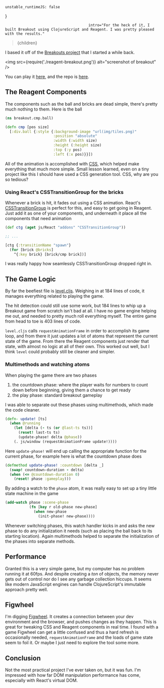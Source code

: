
    unstable_runtimeJS: false
}

                                          intro="For the heck of it, I built Breakout using ClojureScript and Reagent. I was pretty pleased with the results."
>{children}</Article>

I based it off of the [Breakouts project](http://jsbreakouts.mattgreer.dev) that I started a while back.

<img src={require('./reagent-breakout.png')} alt="screenshot of breakout" />

You can play it [here](http://city41.github.io/reagent-breakout), and the repo is [here](https://github.com/city41/reagent-breakout).

## The Reagent Components

The components such as the ball and bricks are dead simple, there's pretty much nothing to them. Here is the ball

```clojure
(ns breakout.cmp.ball)

(defn cmp [pos size]
  [:div.ball {:style {:background-image "url(img/tiles.png)"
                      :position "absolute"
                      :width (:width size)
                      :height (:height size)
                      :top (:y pos)
                      :left (:x pos)}}])
```

All of the animation is accomplished with [CSS](https://github.com/city41/reagent-breakout/blob/master/resources/public/css/site.css), which helped make everything that much more simple. Small lesson learned, even on a tiny project like this I should have used a CSS generation tool. CSS, why are you so tedious?

### Using React's CSSTransitionGroup for the bricks

Whenever a brick is hit, it fades out using a CSS animation. React's [CSSTransitionGroup](http://facebook.github.io/react/docs/animation.html) is perfect for this, and easy to get going in Reagent. Just add it as one of your components, and underneath it place all the components that need animation

```clojure
(def ctg (aget js/React "addons" "CSSTransitionGroup"))

;; ...

[ctg {:transitionName "spawn"}
  (for [brick @bricks]
    ^{:key brick} [brick/cmp brick])]
```

I was really happy how seamlessly CSSTransitionGroup dropped right in.

## The Game Logic

By far the beefiest file is [level.cljs](https://github.com/city41/reagent-breakout/blob/master/src/cljs/breakout/engine/level.cljs). Weighing in at 184 lines of code, it manages everything related to playing the game.

The hit detection could still use some work, but 184 lines to whip up a Breakout game from scratch isn't bad at all. I have no game engine helping me out, and needed to pretty much roll everything myself. The entire game from head to toe is 403 lines of code.

`level.cljs` calls `requestAnimationFrame` in order to accomplish its game loop, and from there it just updates a lot of atoms that represent the current state of the game. From there the Reagent components just render that state, with almost no logic at all of their own. This worked out well, but I think `level` could probably still be cleaner and simpler.

### Multimethods and watching atoms

When playing the game there are two phases

1. the countdown phase: where the player waits for numbers to count down before beginning, giving them a chance to get ready
1. the play phase: standard breakout gameplay

I was able to separate out these phases using multimethods, which made the code cleaner.

```clojure
(defn- update! [ts]
  (when @running
    (let [delta (- ts (or @last-ts ts))]
      (reset! last-ts ts)
      (update-phase! delta @phase))
    (. js/window (requestAnimationFrame update!))))
```

Here `update-phase!` will end up calling the appropriate function for the current phase, for example here is what the countdown phase does

```clojure
(defmethod update-phase! :countdown [delta _]
  (swap! countdown-duration - delta)
  (when (<= @countdown-duration 0)
    (reset! phase :gameplay)))
```

By adding a watch to the `phase` atom, it was really easy to set up a tiny little state machine in the game

```clojure
(add-watch phase :scene-phase
           (fn [key r old-phase new-phase]
             (when new-phase
               (init-phase! new-phase))))
```

Whenever switching phases, this watch handler kicks in and asks the new phase to do any initialization it needs (such as placing the ball back to its starting location). Again multimethods helped to separate the initialization of the phases into separate methods.

## Performance

Granted this is a very simple game, but my computer has no problem running it at 60fps. And despite creating a *ton* of objects, the memory never gets out of control nor do I see any garbage collection hiccups. It seems like modern JavaScript engines can handle ClojureScript's immutable approach pretty well.

## Figwheel

I'm digging [Figwheel](https://github.com/bhauman/lein-figwheel). It creates a connection between your dev environment and the browser, and pushes changes as they happen. This is great for tweaking CSS and Reagent components in real time. I found with a game Figwheel can get a little confused and thus a hard refresh is occasionally needed, `requestAnimationFrame` and the loads of game state seem to foil it. Or maybe I just need to explore the tool some more.

## Conclusion

Not the most practical project I've ever taken on, but it was fun. I'm impressed with how far DOM manipulation performance has come, especially with React's virtual DOM.
